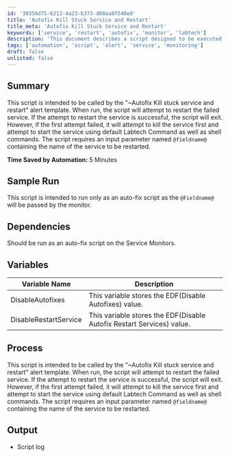 ```yaml
---
id: '30356d75-6212-4a23-b373-d08aa8f548e0'
title: 'Autofix Kill Stuck Service and Restart'
title_meta: 'Autofix Kill Stuck Service and Restart'
keywords: ['service', 'restart', 'autofix', 'monitor', 'labtech']
description: 'This document describes a script designed to be executed by the "~Autofix Kill stuck service and restart" alert template. It attempts to restart a failed service, and if that fails, it kills the service and tries to start it again using various commands. The script requires a parameter for the service name and is intended for use in auto-fix scenarios within Service Monitors.'
tags: ['automation', 'script', 'alert', 'service', 'monitoring']
draft: false
unlisted: false
---
```

## Summary

This script is intended to be called by the "~Autofix Kill stuck service and restart" alert template. When run, the script will attempt to restart the failed service. If the attempt to restart the service is successful, the script will exit. However, if the first attempt failed, it will attempt to kill the service first and attempt to start the service using default Labtech Command as well as shell commands. The script requires an input parameter named `@fieldname@` containing the name of the service to be restarted.

**Time Saved by Automation:** 5 Minutes

## Sample Run

This script is intended to run only as an auto-fix script as the `@Fieldname@` will be passed by the monitor.

## Dependencies

Should be run as an auto-fix script on the Service Monitors.

## Variables

| **Variable Name**               | **Description**                                             |
|----------------------------------|-----------------------------------------------------------|
| DisableAutofixes                 | This variable stores the EDF(Disable Autofixes) value.   |
| DisableRestartService            | This variable stores the EDF(Disable Autofix Restart Services) value. |

## Process

This script is intended to be called by the "~Autofix Kill stuck service and restart" alert template. When run, the script will attempt to restart the failed service. If the attempt to restart the service is successful, the script will exit. However, if the first attempt failed, it will attempt to kill the service first and attempt to start the service using default Labtech Command as well as shell commands. The script requires an input parameter named `@fieldname@` containing the name of the service to be restarted.

## Output

- Script log











